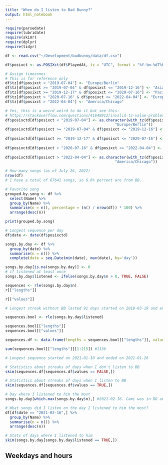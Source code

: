 ```yaml
---
title: "When do I listen to Bad Bunny?"
output: html_notebook
---
```


```r
require(parsedate)
require(lubridate)
require(skimr)
require(dplyr)
require(tidyr)
```

```r
df <- read.csv("~/Development/badbunny/data/df.csv")
```


```r
df$posixct <- as.POSIXct(df$PlayedAt, tz = "UTC", format = "%Y-%m-%dT%H:%M:%OS")

# Assign timezones
# This is for reference only
df$tz[df$posixct < "2019-07-04"] <- "Europe/Berlin"
df$tz[df$posixct >= "2019-07-04" & df$posixct <= "2019-12-16"] <- "Asia/Singapore"
df$tz[df$posixct >= "2019-12-17" & df$posixct <= "2020-07-16"] <- "Pacific/Auckland"
df$tz[df$posixct > "2020-07-16" & df$posixct <= "2022-04-04"] <- "Europe/Berlin"
df$tz[df$posixct > "2022-04-04"] <- "America/Chicago"

# Yes, this is a weird weird to do it but see this: 
# https://stackoverflow.com/questions/41648912/invalid-tz-value-problems-with-time-zone#:~:text=The%20source%20of%20your%20%22invalid,value%2C%20then%20it%20will%20work.
df$posixctd[df$posixct < "2019-07-04"] <- as.character(with_tz(df$posixct[df$posixct < "2019-07-04"], 
                                                 "Europe/Berlin"))
df$posixctd[df$posixct >= "2019-07-04" & df$posixct <= "2019-12-16"] <- as.character(with_tz(df$posixct[df$posixct >= "2019-07-04" & df$posixct <= "2019-12-16"],
                                                                               "Asia/Singapore"))
df$posixctd[df$posixct >= "2019-12-17" & df$posixct <= "2020-07-16"] <- as.character(with_tz(df$posixct[df$posixct >= "2019-12-17" & df$posixct <= "2020-07-16"],
                                                                               "Pacific/Auckland"))
df$posixctd[df$posixct > "2020-07-16" & df$posixct <= "2022-04-04"] <- as.character(with_tz(df$posixct[df$posixct > "2020-07-16" & df$posixct <= "2022-04-04"],
                                                                              "Europe/Berlin"))
df$posixctd[df$posixct > "2022-04-04"] <- as.character(with_tz(df$posixct[df$posixct > "2022-04-04"], 
                                                 "America/Chicago"))
```

```r
# How many songs (as of July 26, 2022)
nrow(df)
# I have a total of 67641 songs, so 6.6% percent are from BB.
```


```r
# Favorite song
grouped.by.song <- df %>%
  select(Name) %>%
  group_by(Name) %>%
  summarise(n = n(), percentage = (n() / nrow(df)) * 100) %>%
  arrange(desc(n))
```

```r
print(grouped.by.song)
```
```r
# Longest sequence per day
df$date <- date(df$posixctd)

songs.by.day <- df %>%
  group_by(date) %>%
  summarise(n = n()) %>%
  complete(date = seq.Date(min(date), max(date), by='day'))

songs.by.day[is.na(songs.by.day)] <- 0
# if listened at least once
songs.by.day$listened <- ifelse(songs.by.day$n > 0, TRUE, FALSE)
```

```r
sequences <- rle(songs.by.day$n)
r[["lengths"]]
```

```r
r[["values"]]
```
```r
# Longest streak without BB lasted 91 days started on 2018-03-19 and ended on 2018-06-18
```

```r
sequences.bool <- rle(songs.by.day$listened)
```

```r
sequences.bool[["lengths"]]
sequences.bool[["values"]]

sequences.df <- data.frame(lengths = sequences.bool[["lengths"]], values = sequences.bool[["values"]])

sum(sequences.bool[["lengths"]][1:215]) #1136

# Longest sequence started on 2021-01-10 and ended on 2021-01-26
```

```r
# Statistics about streaks of days when I don't listen to BB
skim(sequences.df[sequences.df$values == FALSE,])
```
```r
# Statistics about streaks of days when I listen to BB
skim(sequences.df[sequences.df$values == TRUE,])
```

```r
# Day where I listened to him the most
songs.by.day[which.max(songs.by.day$n),] #2021-02-16. Cami was in DD and we listened to "This is Bad Bunny." 
```

```r
# What songs did I listen on the day I listened to him the most?
df[df$date == "2021-02-16",] %>%
  group_by(Name) %>%
  summarise(n = n()) %>%
  arrange(desc(n))
```


```r
# Stats of days where I listened to him
skim(songs.by.day[songs.by.day$listened == TRUE,])
```
## Weekdays and hours

```r

```

